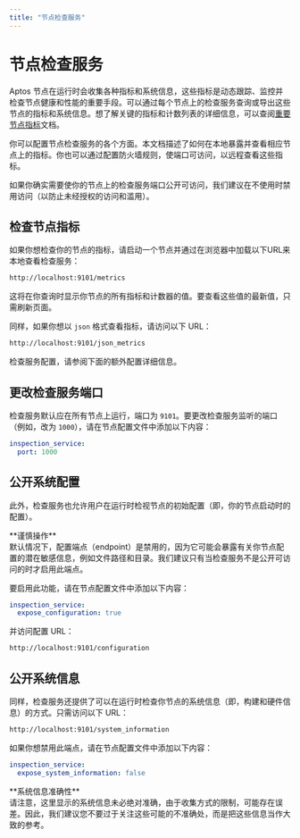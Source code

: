 ```yaml
---
title: "节点检查服务"
---
```



# 节点检查服务

Aptos 节点在运行时会收集各种指标和系统信息，这些指标是动态跟踪、监控并检查节点健康和性能的重要手段。可以通过每个节点上的检查服务查询或导出这些节点的指标和系统信息。想了解关键的指标和计数列表的详细信息，可以查阅[重要节点指标](important-metrics.mdx)文档。

你可以配置节点检查服务的各个方面。本文档描述了如何在本地暴露并查看相应节点上的指标。你也可以通过配置防火墙规则，使端口可访问，以远程查看这些指标。

<Callout type="warning">
如果你确实需要使你的节点上的检查服务端口公开可访问，我们建议在不使用时禁用访问（以防止未经授权的访问和滥用）。
</Callout>

## 检查节点指标

如果你想检查你的节点的指标，请启动一个节点并通过在浏览器中加载以下URL来本地查看检查服务：

```bash
http://localhost:9101/metrics
```

这将在你查询时显示你节点的所有指标和计数器的值。要查看这些值的最新值，只需刷新页面。

同样，如果你想以 `json` 格式查看指标，请访问以下 URL：

```bash
http://localhost:9101/json_metrics
```

<Callout type="info">
检查服务配置，请参阅下面的额外配置详细信息。
</Callout>

## 更改检查服务端口

检查服务默认应在所有节点上运行，端口为 `9101`。要更改检查服务监听的端口（例如，改为 `1000`），请在节点配置文件中添加以下内容：

```yaml filename="fullnode.yaml"
inspection_service:
  port: 1000
```

## 公开系统配置
此外，检查服务也允许用户在运行时检视节点的初始配置（即，你的节点启动时的配置）。

<Callout type="warning">
**谨慎操作**<br />
默认情况下，配置端点（endpoint）是禁用的，因为它可能会暴露有关你节点配置的潜在敏感信息，例如文件路径和目录。我们建议只有当检查服务不是公开可访问的时才启用此端点。

</Callout>

要启用此功能，请在节点配置文件中添加以下内容：

```yaml filename="fullnode.yaml"
inspection_service:
  expose_configuration: true
```

并访问配置 URL：

```bash
http://localhost:9101/configuration
```

## 公开系统信息

同样，检查服务还提供了可以在运行时检查你节点的系统信息（即，构建和硬件信息）的方式。只需访问以下 URL：

```bash
http://localhost:9101/system_information
```

如果你想禁用此端点，请在节点配置文件中添加以下内容：

```yaml filename="fullnode.yaml"
inspection_service:
  expose_system_information: false
```

<Callout type="info">
**系统信息准确性**<br />
请注意，这里显示的系统信息未必绝对准确，由于收集方式的限制，可能存在误差。因此，我们建议您不要过于关注这些可能的不准确处，而是把这些信息当作大致的参考。
</Callout>